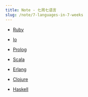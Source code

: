 ```yaml
---
title: Note - 七周七语言
slug: /note/7-languages-in-7-weeks
---
```


- [Ruby](/note/7-languages-in-7-weeks/ruby)

- [Io](/note/7-languages-in-7-weeks/io)

- [Prolog](/note/7-languages-in-7-weeks/prolog)

- [Scala](/note/7-languages-in-7-weeks/scala)

- [Erlang](/note/7-languages-in-7-weeks/erlang)

- [Clojure](/note/7-languages-in-7-weeks/clojure)

- [Haskell](/note/7-languages-in-7-weeks/haskell)
